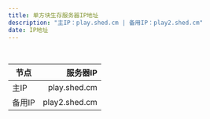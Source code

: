```yaml
---
title: 单方块生存服务器IP地址
description: "主IP：play.shed.cm | 备用IP：play2.shed.cm"
date: IP地址
---
```

<br />

|  节点  |                                     服务器IP |
| ------ | ------------------------------------------: |
|   主IP |                                play.shed.cm |
| 备用IP |                               play2.shed.cm |
